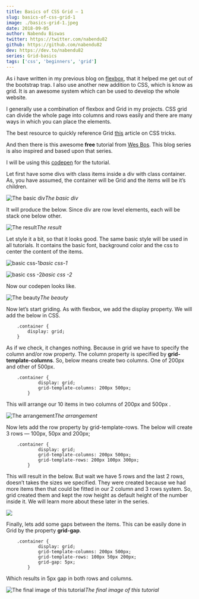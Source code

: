 ```yaml
---
title: Basics of CSS Grid — 1
slug: basics-of-css-grid-1
image: ./basics-grid-1.jpeg
date: 2018-09-05
author: Nabendu Biswas
twitter: https://twitter.com/nabendu82
github: https://github.com/nabendu82
dev: https://dev.to/nabendu82
series: Grid-basics
tags: ['css', 'beginners', 'grid']
---
```


As i have written in my previous blog on [flexbox](https://dev.to/nabendu82/basics-of-flexbox-1-4dnk), that it helped me get out of the bootstrap trap. I also use another new addition to CSS, which is know as grid. It is an awesome system which can be used to develop the whole website.

I generally use a combination of flexbox and Grid in my projects. CSS grid can divide the whole page into columns and rows easily and there are many ways in which you can place the elements.

The best resource to quickly reference Grid [this](https://css-tricks.com/snippets/css/complete-guide-grid/) article on CSS tricks.

And then there is this awesome **free** tutorial from [Wes Bos](https://cssgrid.io/). This blog series is also inspired and based upon that series.

I will be using this [codepen](https://codepen.io/nabendu82/full/zJddGM/) for the tutorial.

Let first have some divs with class items inside a div with class container. As, you have assumed, the container will be Grid and the items will be it’s children.

![The basic div](https://ik.imagekit.io/thewebdev/CSS-Grid/1/1_bSF_51TZNF.png)*The basic div*

It will produce the below. Since div are row level elements, each will be stack one below other.

![The result](https://ik.imagekit.io/thewebdev/CSS-Grid/1/2_hqMAcg-kA.png)*The result*

Let style it a bit, so that it looks good. The same basic style will be used in all tutorials. It contains the basic font, background color and the css to center the content of the items.

![basic css-1](https://ik.imagekit.io/thewebdev/CSS-Grid/1/3_gBXA18pcac.png)*basic css-1*

![basic css -2](https://ik.imagekit.io/thewebdev/CSS-Grid/1/4_trhIwC_daH.png)*basic css -2*

Now our codepen looks like.

![The beauty](https://ik.imagekit.io/thewebdev/CSS-Grid/1/5_pjNg4vrjF.png)*The beauty*

Now let’s start griding. As with flexbox, we add the display property. We will add the below in CSS.

<div className={styles.code__block}>

```
    .container {
        display: grid;
    }
```

</div>

As if we check, it changes nothing. Because in grid we have to specify the column and/or row property. The column property is specified by **grid-template-columns**. So, below means create two columns. One of 200px and other of 500px.

<div className={styles.code__block}>

```
    .container {
            display: grid;
            grid-template-columns: 200px 500px;
        }
```

</div>

This will arrange our 10 items in two columns of 200px and 500px .

![The arrangement](https://ik.imagekit.io/thewebdev/CSS-Grid/1/6_KQTId9UPzj.png)*The arrangement*

Now lets add the row property by grid-template-rows. The below will create 3 rows — 100px, 50px and 200px;

<div className={styles.code__block}>

```
    .container {
            display: grid;
            grid-template-columns: 200px 500px;
            grid-template-rows: 200px 100px 300px;
        }
```

</div>

This will result in the below. But wait we have 5 rows and the last 2 rows, doesn’t takes the sizes we specified.
They were created because we had more items then that could be fitted in our 2 column and 3 rows system.
So, grid created them and kept the row height as default height of the number inside it. We will learn more about these later in the series.

![](https://ik.imagekit.io/thewebdev/CSS-Grid/1/7_qzCpe5UJnL.png)

Finally, lets add some gaps between the items. This can be easily done in Grid by the property **grid-gap**.

<div className={styles.code__block}>

```
    .container {
            display: grid;
            grid-template-columns: 200px 500px;
            grid-template-rows: 100px 50px 200px;
            grid-gap: 5px;
        }
```

</div>

Which results in 5px gap in both rows and columns.

![The final image of this tutorial](https://ik.imagekit.io/thewebdev/CSS-Grid/1/8_4jYHUQtn7X.png)*The final image of this tutorial*
